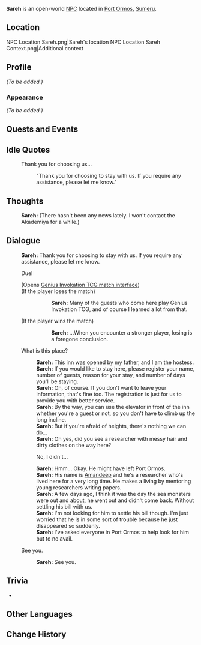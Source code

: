 {{Character Infobox
|type             = Open-World NPC
|image            = NPC Sareh.png
|region           = Sumeru
|location         = Sumeru
|affiliation      = 
|title            = Hotel Manager

|ancestry         = <!-- Clan/family -->
|father           = Shapur
|mother           = 
|spouse           = 
|sibling          = 
|child            = 
|relative         = 

|voiceEN          = 
|voiceCN          = 
|voiceJP          = 
|dialoguereward   = 
}}
'''Sareh''' is an open-world [[NPC]] located in [[Port Ormos]], [[Sumeru]].

==Location==
<gallery>
NPC Location Sareh.png|Sareh's location
NPC Location Sareh Context.png|Additional context
</gallery>

==Profile==
<!--Detailed story/lore information goes here. -->
''(To be added.)''

===Appearance===
<!--Keep appearance section short and concise. Limit to 2 paragraphs with 3-4 sentences each. -->
''(To be added.)''

==Quests and Events==
{{Quests and Events}}

==Idle Quotes==
{{Dialogue Start}}
:{{DIcon|Idle}} Thank you for choosing us...
::{{A|VO Sareh 01.ogg}} "Thank you for choosing to stay with us. If you require any assistance, please let me know."
{{Dialogue End}}

==Thoughts==
{{All Schemes to Know Explanation|name=Sareh}}
{{Dialogue Start}}
:{{A|VO Sareh All Schemes to Know 01.ogg}} '''Sareh:''' (There hasn't been any news lately. I won't contact the Akademiya for a while.)
{{Dialogue End}}

==Dialogue==
{{Dialogue Start}}
:'''Sareh:''' Thank you for choosing to stay with us. If you require any assistance, please let me know.
:{{DIcon|TCG}} Duel
:;(Opens [[Genius Invokation TCG/Stage/Sareh/Duel: Sareh|Genius Invokation TCG match interface]])
:;(If the player loses the match)
:::'''Sareh:''' Many of the guests who come here play Genius Invokation TCG, and of course I learned a lot from that.
:;(If the player wins the match)
:::'''Sareh:''' ...When you encounter a stronger player, losing is a foregone conclusion.
:{{DIcon}} What is this place?
::'''Sareh:''' This inn was opened by my [[Shapur|father]], and I am the hostess.
::'''Sareh:''' If you would like to stay here, please register your name, number of guests, reason for your stay, and number of days you'll be staying.
::'''Sareh:''' Oh, of course. If you don't want to leave your information, that's fine too. The registration is just for us to provide you with better service.
::'''Sareh:''' By the way, you can use the elevator in front of the inn whether you're a guest or not, so you don't have to climb up the long incline.
::'''Sareh:''' But if you're afraid of heights, there's nothing we can do...
::'''Sareh:''' Oh yes, did you see a researcher with messy hair and dirty clothes on the way here?
::{{DIcon}} No, I didn't...
::'''Sareh:''' Hmm... Okay. He might have left Port Ormos.
::'''Sareh:''' His name is [[Amandeep]] and he's a researcher who's lived here for a very long time. He makes a living by mentoring young researchers writing papers.
::'''Sareh:''' A few days ago, I think it was the day the sea monsters were out and about, he went out and didn't come back. Without settling his bill with us.
::'''Sareh:''' I'm not looking for him to settle his bill though. I'm just worried that he is in some sort of trouble because he just disappeared so suddenly.
::'''Sareh:''' I've asked everyone in Port Ormos to help look for him but to no avail.
:{{DIcon}} See you.
::'''Sareh:''' See you.
{{Dialogue End}}
<!--
==Event Dialogue==
===Event Name===
{{Dialogue Start}}
:'''{{subst:PAGENAME}}:'''
{{Dialogue End}}
-->

==Trivia==
* {{Furnishing Mentions}}

==Other Languages==
{{Other Languages
|default_hidden = 1
|en      = Sareh
|zhs     = 莎莉
|zhs_rm  = Shālì
|zht     = 莎莉
|zht_rm  = Shālì
|ja      = サリー
|ja_rm   = Sarii
|ko      = 사레
|es      = Sareh
|fr      = Sareh
|ru      = Саре
|th      = Sareh
|vi      = Sareh
|de      = Sareh
|id      = Sareh
|pt      = Sareh
|tr      = Sareh
|it      = Sareh
}}

==Change History==
{{Change History|3.0}}
<!--
==References==
{{Reflist}}
-->